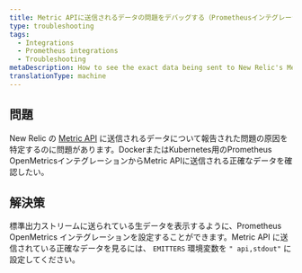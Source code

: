 ```yaml
---
title: Metric APIに送信されるデータの問題をデバッグする（Prometheusインテグレーション）
type: troubleshooting
tags:
  - Integrations
  - Prometheus integrations
  - Troubleshooting
metaDescription: How to see the exact data being sent to New Relic's Metric API from your Prometheus OpenMetrics integration for Docker or Kubernetes.
translationType: machine
---
```


## 問題

New Relic の [Metric API](/docs/data-ingest-apis/get-data-new-relic/metric-api/introduction-metric-api) に送信されるデータについて報告された問題の原因を特定するのに問題があります。DockerまたはKubernetes用のPrometheus OpenMetricsインテグレーションからMetric APIに送信される正確なデータを確認したい。

## 解決策

標準出力ストリームに送られている生データを表示するように、Prometheus OpenMetrics インテグレーションを設定することができます。Metric API に送信されている正確なデータを見るには、 `EMITTERS` 環境変数を `" api,stdout"` に設定してください。